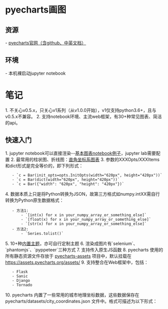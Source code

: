 = pyecharts画图 =

== 资源 ==
- [[https://pyecharts.org/#/|pyecharts官网（含github、中英文档）]]

== 环境 ==
- 本机裸启动jupyter notebook

= 笔记 =
1. 不关心v0.5.x，只关心v1系列（从v1.0.0开始），v1仅支持python3.6+，且与v0.5.x不兼容。
2. 支持notebook环境、主流web框架，有30+种常见图表、简洁的api。

== 快速入门 ==
1. jupyter notebook可以直接渲染--[[local:pyecharts_examples.ipynb|基本图表notebook例子]]，jupyter lab需要配置
2. 最常用的柱状图、折线图：[[https://pyecharts.org/#/zh-cn/rectangular_charts|直角坐标系图表]]
3. 参数的XXXOpts/XXXItems和dict形式是完全等价的，即下列形式：
    - `c = Bar(init_opts=opts.InitOpts(width="620px", height="420px"))`
    - `c = Bar(dict(width="620px", height="420px"))`
    - `c = Bar({"width": "620px", "height": "420px"})`
4. 数据本质上只是将Python转换为JSON，故第三方格式如numpy.intXX需自行转换为Python原生数据格式：
    - 方法1:
        - `[int(x) for x in your_numpy_array_or_something_else]`
        - `[float(x) for x in your_numpy_array_or_something_else]`
        - `[str(x) for x in your_numpy_array_or_something_else]`
    - 方法2:
        - `Series.tolist()`
5. 10+种[[https://pyecharts.org/#/zh-cn/themes|内置主题]]，亦可自行定制主题
6. 渲染成图片有`selenium`、`phantomjs`、`pyppeteer`三种方式
7. 支持传入原生JS函数
8. pyecharts 使用的所有静态资源文件存放于 [[https://github.com/pyecharts/pyecharts-assets|pyecharts-assets]] 项目中，默认挂载在 https://assets.pyecharts.org/assets/
9. 支持整合在Web框架中，包括：
    - Flask
    - Sanic
    - Django
    - Tornado
10. pyecharts 内置了一些常用的城市地理坐标数据，这些数据保存在 pyecharts/datasets/city_coordinates.json 文件中。格式可描述为以下形式：


